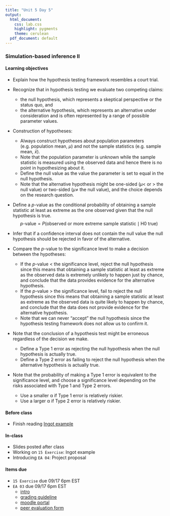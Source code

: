 ```yaml
---
title: "Unit 5 Day 5"
output: 
  html_document:
    css: lab.css
    highlight: pygments
    theme: cerulean
  pdf_document: default
---
```


### Simulation-based inference II 

#### Learning objectives 
* Explain how the hypothesis testing framework resembles a court trial.
* Recognize that in hypothesis testing we evaluate two competing claims:
    * the null hypothesis, which represents a skeptical perspective or the status quo, and
    * the alternative hypothesis, which represents an alternative under consideration and is often represented by a range of possible parameter values.
* Construction of hypotheses:
    * Always construct hypotheses about population parameters (e.g. population mean, $\mu$) and not the sample statistics (e.g. sample mean, $\bar{x}$). 
    * Note that the population parameter is unknown while the sample statistic is measured using the observed data and hence there is no point in hypothesizing about it. 
    * Define the null value as the value the parameter is set to equal in the null hypothesis.
    * Note that the alternative hypothesis might be one-sided ($\mu <$ or $>$ the null value) or two-sided ($\mu \neq$ the null value), and the choice depends on the research question.
* Define a $p$-value as the conditional probability of obtaining a sample statistic at least as extreme as the one observed given that the null hypothesis is true. 
$$ p\text{-value} = P(\text{observed or more extreme sample statistic} \mid \text{H0 true}) $$
* Infer that if a confidence interval does not contain the null value the null hypothesis should be rejected in favor of the alternative.

* Compare the $p$-value to the significance level to make a decision between the hypotheses:
    * If the $p$-value < the significance level, reject the null hypothesis since this means that obtaining a sample statistic at least as extreme as the observed data is extremely unlikely to happen just by chance, and conclude that the data provides evidence for the alternative hypothesis.
    * If the $p$-value > the significance level, fail to reject the null hypothesis since this means that obtaining a sample statistic at least as extreme as the observed data is quite likely to happen by chance, and conclude that the data does not provide evidence for the alternative hypothesis.
    * Note that we can never “accept” the null hypothesis since the hypothesis testing framework does not allow us to confirm it.
* Note that the conclusion of a hypothesis test might be erroneous regardless of the decision we make.
    * Define a Type 1 error as rejecting the null hypothesis when the null hypothesis is actually true.
    * Define a Type 2 error as failing to reject the null hypothesis when the alternative hypothesis is actually true.
* Note that the probability of making a Type 1 error is equivalent to the significance level, and choose a significance level depending on the risks associated with Type 1 and Type 2 errors.
    * Use a smaller α if Type 1 error is relatively riskier.
    * Use a larger α if Type 2 error is relatively riskier.

#### Before class
* Finish reading [Ingot example](https://sshanshans.github.io/stat140/reading/u4d5.html)

#### In-class
* Slides posted after class
* Working on `15 Exercise`: Ingot example
* Introducing `EA 04`: Project proposal

#### Items due
* `15 Exercise` due 09/17 6pm EST
* `EA 03` due 09/17 6pm EST
  * [intro](https://sshanshans.github.io/stat140/eas/03/intro)
  * [grading guideline](https://sshanshans.github.io/stat140/eas/03/grading.pdf)
  * [moodle portal](https://moodle.mtholyoke.edu/mod/assign/view.php?id=566087)
  * [peer evaluation form]( https://forms.gle/BKggBgTB1Bji7Liv8)